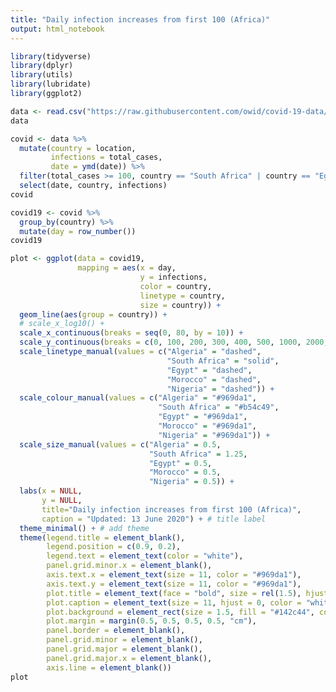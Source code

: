 ```yaml
---
title: "Daily infection increases from first 100 (Africa)"
output: html_notebook
---
```



```r
library(tidyverse)
library(dplyr)
library(utils)
library(lubridate)
library(ggplot2)
```

```r
data <- read.csv("https://raw.githubusercontent.com/owid/covid-19-data/master/public/data/owid-covid-data.csv", na.strings = "", fileEncoding = "UTF-8-BOM")
data
```

```r
covid <- data %>% 
  mutate(country = location,
         infections = total_cases,
         date = ymd(date)) %>% 
  filter(total_cases >= 100, country == "South Africa" | country == "Egypt" | country == "Nigeria" | country == "Algeria" | country == "Morocco") %>% 
  select(date, country, infections)
covid
```

```r
covid19 <- covid %>%
  group_by(country) %>% 
  mutate(day = row_number())
covid19
```

```r
plot <- ggplot(data = covid19,
               mapping = aes(x = day,
                             y = infections,
                             color = country,
                             linetype = country,
                             size = country)) +
  geom_line(aes(group = country)) +
  # scale_x_log10() +
  scale_x_continuous(breaks = seq(0, 80, by = 10)) +
  scale_y_continuous(breaks = c(0, 100, 200, 300, 400, 500, 1000, 2000, 3000, 4000, 5000, 10000, 20000, 30000, 40000, 50000, 100000, 200000)) +
  scale_linetype_manual(values = c("Algeria" = "dashed", 
                                   "South Africa" = "solid", 
                                   "Egypt" = "dashed", 
                                   "Morocco" = "dashed", 
                                   "Nigeria" = "dashed")) +
  scale_colour_manual(values = c("Algeria" = "#969da1",
                                 "South Africa" = "#b54c49", 
                                 "Egypt" = "#969da1", 
                                 "Morocco" = "#969da1", 
                                 "Nigeria" = "#969da1")) +
  scale_size_manual(values = c("Algeria" = 0.5, 
                               "South Africa" = 1.25, 
                               "Egypt" = 0.5, 
                               "Morocco" = 0.5, 
                               "Nigeria" = 0.5)) +
  labs(x = NULL,
       y = NULL,
       title="Daily infection increases from first 100 (Africa)",
       caption = "Updated: 13 June 2020") + # title label 
  theme_minimal() + # add theme
  theme(legend.title = element_blank(),
        legend.position = c(0.9, 0.2), 
        legend.text = element_text(color = "white"),
        panel.grid.minor.x = element_blank(), 
        axis.text.x = element_text(size = 11, color = "#969da1"),
        axis.text.y = element_text(size = 11, color = "#969da1"),
        plot.title = element_text(face = "bold", size = rel(1.5), hjust = 0.0, colour = "white"), 
        plot.caption = element_text(size = 11, hjust = 0, color = "white"),
        plot.background = element_rect(size = 1.5, fill = "#142c44", colour = "#969da1"),
        plot.margin = margin(0.5, 0.5, 0.5, 0.5, "cm"),
        panel.border = element_blank(),
        panel.grid.minor = element_blank(),
        panel.grid.major = element_blank(),
        panel.grid.major.x = element_blank(),
        axis.line = element_blank())
plot
```

















